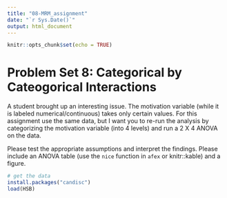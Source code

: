 ```yaml
---
title: "08-MRM_assignment"
date: "`r Sys.Date()`"
output: html_document
---
```

```r
knitr::opts_chunk$set(echo = TRUE)
```

# Problem Set 8: Categorical by Cateogorical Interactions

A student brought up an interesting issue. The motivation variable (while it is labeled numerical/continuous) takes only certain values. For this assignment use the same data, but I want you to re-run the analysis by categorizing the motivation variable (into 4 levels) and run a 2 X 4 ANOVA on the data. 

Please test the appropriate assumptions and interpret the findings. Please include an ANOVA table (use the `nice` function in `afex` or knitr::kable) and a figure.

```r
# get the data
install.packages("candisc")
load(HSB)
```

